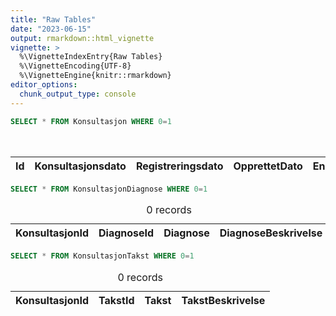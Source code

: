 ```yaml
---
title: "Raw Tables"
date: "2023-06-15"
output: rmarkdown::html_vignette
vignette: >
  %\VignetteIndexEntry{Raw Tables}
  %\VignetteEncoding{UTF-8}
  %\VignetteEngine{knitr::rmarkdown}
editor_options:
  chunk_output_type: console
---
```





```sql
SELECT * FROM Konsultasjon WHERE 0=1
```




Table: 0 records

| Id|Konsultasjonsdato |Registreringsdato |OpprettetDato |EndretDato |PasientAlder |PasientKjønn |PasientBydel |PasientKommune |Praksis |BehandlerBydel |BehandlerKommune | Behandler_Id|
|--:|:-----------------|:-----------------|:-------------|:----------|:------------|:------------|:------------|:--------------|:-------|:--------------|:----------------|------------:|


```sql
SELECT * FROM KonsultasjonDiagnose WHERE 0=1
```




Table: 0 records

| KonsultasjonId| DiagnoseId|Diagnose |DiagnoseBeskrivelse |
|--------------:|----------:|:--------|:-------------------|


```sql
SELECT * FROM KonsultasjonTakst WHERE 0=1
```




Table: 0 records

| KonsultasjonId| TakstId|Takst |TakstBeskrivelse |
|--------------:|-------:|:-----|:----------------|


